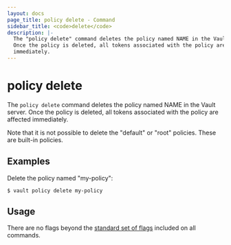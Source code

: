 ```yaml
---
layout: docs
page_title: policy delete - Command
sidebar_title: <code>delete</code>
description: |-
  The "policy delete" command deletes the policy named NAME in the Vault server.
  Once the policy is deleted, all tokens associated with the policy are affected
  immediately.
---
```


# policy delete

The `policy delete` command deletes the policy named NAME in the Vault server.
Once the policy is deleted, all tokens associated with the policy are affected
immediately.

Note that it is not possible to delete the "default" or "root" policies. These
are built-in policies.

## Examples

Delete the policy named "my-policy":

```text
$ vault policy delete my-policy
```

## Usage

There are no flags beyond the [standard set of flags](/docs/commands)
included on all commands.
